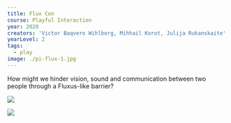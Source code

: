 ---
title: Flux Con
course: Playful Interaction
year: 2020
creators: 'Victor Baqvero Wihlborg, Mihhail Korot, Julija Rukanskaite'
yearLevel: 2
tags:
  - play
image: ./pi-flux-1.jpg
---

How might we hinder vision, sound and communication between two people through a Fluxus-like barrier?

<MauVideo id="0_y3gljslm" />


![](./pi-flux-2.jpg)

![](./pi-flux-3.jpg)

